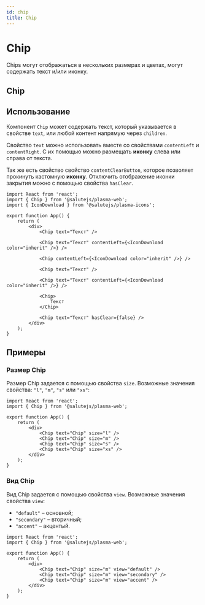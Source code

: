 ```yaml
---
id: chip
title: Chip
---
```



# Chip
Chips могут отображаться в нескольких размерах и цветах, могут содержать текст и/или иконку.

## Chip
<Description name="Chip" />
<PropsTable name="Chip" exclude={['css', 'focused']} />
<StorybookLink name="Chip" />

## Использование
Компонент `Chip` может содержать текст, который указывается в
свойстве `text`, или любой контент напрямую через `children`.

Свойство `text` можно использовать вместе со свойствами `contentLeft` и `contentRight`.
С их помощью можно размещать **иконку** слева или справа от текста.

Так же есть свойство свойство `contentClearButton`, которое позволяет прокинуть кастомную **иконку**.
Отключить отображение иконки закрытия можно с помощью свойства `hasClear`.

```tsx live
import React from 'react';
import { Chip } from '@salutejs/plasma-web';
import { IconDownload } from '@salutejs/plasma-icons';

export function App() {
    return (
        <div>
            <Chip text="Текст" />

            <Chip text="Текст" contentLeft={<IconDownload color="inherit" />} />

            <Chip contentLeft={<IconDownload color="inherit" />} />

            <Chip text="Текст" />

            <Chip text="Текст" contentLeft={<IconDownload color="inherit" />} />

            <Chip>
                Текст
            </Chip>

            <Chip text="Текст" hasClear={false} />
        </div>
    );
}
```

## Примеры

### Размер Chip
Размер Chip задается с помощью свойства `size`. Возможные значения свойства: `"l"`, `"m"`, `"s"` или `"xs"`:

```tsx live
import React from 'react';
import { Chip } from '@salutejs/plasma-web';

export function App() {
    return (
        <div>
            <Chip text="Chip" size="l" />
            <Chip text="Chip" size="m" />
            <Chip text="Chip" size="s" />
            <Chip text="Chip" size="xs" />
        </div>
    );
}
```

### Вид Chip
Вид Chip задается с помощью свойства `view`. Возможные значения свойства `view`:
+ `"default"` – основной;
+ `"secondary"` – вторичный;
+ `"accent"` – акцентый.

```tsx live
import React from 'react';
import { Chip } from '@salutejs/plasma-web';

export function App() {
    return (
        <div>
            <Chip text="Chip" size="m" view="default" />
            <Chip text="Chip" size="m" view="secondary" />
            <Chip text="Chip" size="m" view="accent" />
        </div>
    );
}
```
